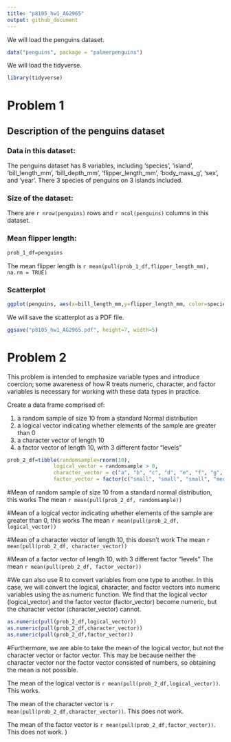 ```yaml
---
title: "p8105_hw1_AG2965"
output: github_document
---
```


We will load the penguins dataset.
```r
data("penguins", package = "palmerpenguins")
```

We will load the tidyverse. 
```r
library(tidyverse)
```
# Problem 1
## Description of the penguins dataset
### Data in this dataset:

The penguins dataset has 8 variables, including 'species', 'island', 'bill_length_mm', 'bill_depth_mm', 'flipper_length_mm', 'body_mass_g', 'sex', and 'year'. There 3 species of penguins on 3 islands included.

### Size of the dataset:
There are `r nrow(penguins)` rows and `r ncol(penguins)` columns in this dataset. 

### Mean flipper length:
```r
prob_1_df=penguins
```

The mean flipper length is `r mean(pull(prob_1_df,flipper_length_mm), na.rm = TRUE)`

### Scatterplot

```r
ggplot(penguins, aes(x=bill_length_mm,y=flipper_length_mm, color=species)) + geom_point()
```

We will save the scatterplot as a PDF file. 
```r
ggsave("p8105_hw1_AG2965.pdf", height=7, width=5)
```

# Problem 2
This problem is intended to emphasize variable types and introduce coercion; some awareness of how R treats numeric, character, and factor variables is necessary for working with these data types in practice.

Create a data frame comprised of:

1) a random sample of size 10 from a standard Normal distribution
2) a logical vector indicating whether elements of the sample are greater than 0
3) a character vector of length 10
4) a factor vector of length 10, with 3 different factor “levels”


```r
prob_2_df=tibble(randomsample=rnorm(10),
               logical_vector = randomsample > 0,
               character_vector = c("a", "b", "c", "d", "e", "f", "g", "h", "i", "j" ),
               factor_vector = factor(c("small", "small", "small", "medium", "medium", "medium", "large", "large", "large", "large")))
```

#Mean of random sample of size 10 from a standard normal distribution, this works
The mean `r mean(pull(prob_2_df, randomsample))`

#Mean of a logical vector indicating whether elements of the sample are greater than 0, this works
The mean `r mean(pull(prob_2_df, logical_vector))`

#Mean of a character vector of length 10, this doesn't work
The mean `r mean(pull(prob_2_df, character_vector))`

#Mean of a factor vector of length 10, with 3 different factor “levels”
The mean `r mean(pull(prob_2_df, factor_vector))`
 
#We can also use R to convert variables from one type to another. In this case, we will convert the logical, character, and factor vectors into numeric variables using the as.numeric function. We find that the logical vector (logical_vector) and the factor vector (factor_vector) become numeric, but the character vector (character_vector) cannot. 

```r
as.numeric(pull(prob_2_df,logical_vector))
as.numeric(pull(prob_2_df,character_vector))
as.numeric(pull(prob_2_df,factor_vector))
```

#Furthermore, we are able to take the mean of the logical vector, but not the character vector or factor vector. This may be because neither the character vector nor the factor vector consisted of numbers, so obtaining the mean is not possible.
 
The mean of the logical vector is `r mean(pull(prob_2_df,logical_vector))`. This works.

The mean of the character vector is `r mean(pull(prob_2_df,character_vector))`. This does not work.

The mean of the factor vector is `r mean(pull(prob_2_df,factor_vector))`. This does not work.
  )
